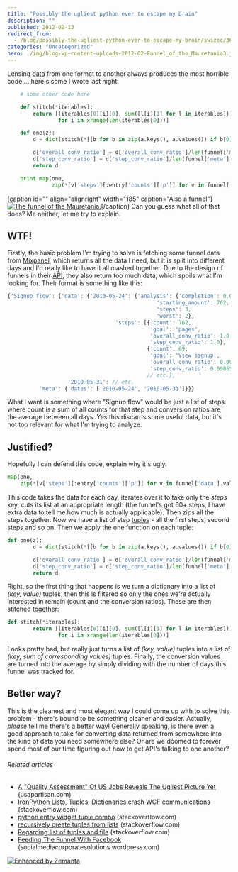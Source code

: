 ```yaml
---
title: "Possibly the ugliest python ever to escape my brain"
description: ""
published: 2012-02-13
redirect_from:
  - /blog/possibly-the-ugliest-python-ever-to-escape-my-brain/swizec/3661
categories: "Uncategorized"
hero: ./img/blog-wp-content-uploads-2012-02-Funnel_of_the_Mauretania3.jpg
---
```


Lensing [data](http://en.wikipedia.org/wiki/Data "Data") from one format to another always produces the most horrible code ... here's some I wrote last night:

```python
    # some other code here

    def stitch(*iterables):
        return [(iterables[0][i][0], sum([l[i][1] for l in iterables]))
                for i in xrange(len(iterables[0]))]

    def one(z):
        d = dict(stitch(*[[b for b in zip(a.keys(), a.values()) if b[0] in ['count', 'step_conv_ratio', 'overall_conv_ratio']] for a in z]))

        d['overall_conv_ratio'] = d['overall_conv_ratio']/len(funnel['meta']['dates'])
        d['step_conv_ratio'] = d['step_conv_ratio']/len(funnel['meta']['dates'])
        return d

    print map(one,
              zip(*[v['steps'][:entry['counts']['p']] for v in funnel['data'].values()]))
```

\[caption id="" align="alignright" width="185" caption="Also a funnel"][![The funnel of the Mauretania.](./img/blog-wp-content-uploads-2012-02-Funnel_of_the_Mauretania3.jpg "The funnel of the Mauretania.")](http://en.wikipedia.org/wiki/File:Funnel_of_the_Mauretania.jpg)\[/caption] Can you guess what all of that does? Me neither, let me try to explain.

## WTF!

Firstly, the basic problem I'm trying to solve is fetching some funnel data from [Mixpanel](http://www.mixpanel.com "Mixpanel"), which returns all the data I need, but it is split into different days and I'd really like to have it all mashed together. Due to the design of funnels in their [API](http://en.wikipedia.org/wiki/Application_programming_interface "Application programming interface"), they also return too much data, which spoils what I'm looking for. Their format is something like this:

```javascript
{'Signup flow': {'data': {'2010-05-24': {'analysis': {'completion': 0.064679359580052493,
                                               'starting_amount': 762,
                                               'steps': 3,
                                               'worst': 2},
                                  'steps': [{'count': 762,
                                             'goal': 'pages',
                                             'overall_conv_ratio': 1.0,
                                             'step_conv_ratio': 1.0},
                                            {'count': 69,
                                             'goal': 'View signup',
                                             'overall_conv_ratio': 0.09055118110236221,
                                             'step_conv_ratio': 0.09055118110236221},
                                            // etc.},
                   '2010-05-31': // etc.
          'meta': {'dates': ['2010-05-24', '2010-05-31']}}}
```

What I want is something where "Signup flow" would be just a list of steps where count is a sum of all counts for that step and conversion ratios are the average between all days. Yes this discards some useful data, but it's not too relevant for what I'm trying to analyze.

## Justified?

Hopefully I can defend this code, explain why it's ugly.

```python
map(one,
    zip(*[v['steps'][:entry['counts']['p']] for v in funnel['data'].values()]))
```

This code takes the data for each day, iterates over it to take only the _steps_ key, cuts its list at an appropriate length (the funnel's got 60+ steps, I have extra data to tell me how much is actually applicable). Then zips all the steps together. Now we have a list of step [tuples](http://en.wikipedia.org/wiki/Tuple "Tuple") - all the first steps, second steps and so on. Then we apply the one function on each tuple:

```python
def one(z):
        d = dict(stitch(*[[b for b in zip(a.keys(), a.values()) if b[0] in ['count', 'step_conv_ratio', 'overall_conv_ratio']] for a in z]))

        d['overall_conv_ratio'] = d['overall_conv_ratio']/len(funnel['meta']['dates'])
        d['step_conv_ratio'] = d['step_conv_ratio']/len(funnel['meta']['dates'])
        return d
```

Right, so the first thing that happens is we turn a dictionary into a list of _(key, value)_ tuples, then this is filtered so only the ones we're actually interested in remain (count and the conversion ratios). These are then stitched together:

```python
def stitch(*iterables):
        return [(iterables[0][i][0], sum([l[i][1] for l in iterables]))
                for i in xrange(len(iterables[0]))]
```

Looks pretty bad, but really just turns a list of _(key, value)_ tuples into a list of _(key, sum of corresponding values)_ tuples. Finally, the conversion values are turned into the average by simply dividing with the number of days this funnel was tracked for.

## Better way?

This is the cleanest and most elegant way I could come up with to solve this problem - there's bound to be something cleaner and easier. Actually, _please_ tell me there's a better way! Generally speaking, is there even a good approach to take for converting data returned from somewhere into the kind of data you need somewhere else? Or are we doomed to forever spend most of our time figuring out how to get API's talking to one another?

###### Related articles

- [A "Quality Assessment" Of US Jobs Reveals The Ugliest Picture Yet](http://usapartisan.com/2012/02/07/a-quality-assessment-of-us-jobs-reveals-the-ugliest-picture-yet/) (usapartisan.com)
- [IronPython Lists, Tuples, Dictionaries crash WCF communications](http://stackoverflow.com/questions/8542010/ironpython-lists-tuples-dictionaries-crash-wcf-communications) (stackoverflow.com)
- [python entry widget tuple combo](http://stackoverflow.com/questions/8875195/python-entry-widget-tuple-combo) (stackoverflow.com)
- [recursively create tuples from lists](http://stackoverflow.com/questions/8658995/recursively-create-tuples-from-lists) (stackoverflow.com)
- [Regarding list of tuples and file](http://stackoverflow.com/questions/8107254/regarding-list-of-tuples-and-file) (stackoverflow.com)
- [Feeding The Funnel With Facebook](http://socialmediacorporatesolutions.wordpress.com/2012/02/13/feeding-the-funnel-with-facebook/) (socialmediacorporatesolutions.wordpress.com)

[![Enhanced by Zemanta](http://img.zemanta.com/zemified_e.png?x-id=2991a8b4-c6f1-4e7d-b19f-d376285fcee7)](http://www.zemanta.com/ "Enhanced by Zemanta")
